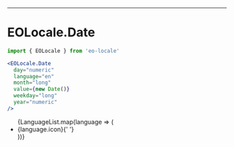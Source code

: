 

---

# EOLocale.Date

```jsx
import { EOLocale } from 'eo-locale'

<EOLocale.Date
  day="numeric"
  language="en"
  month="long"
  value={new Date()}
  weekday="long"
  year="numeric"
/>
```

<Playground>
  <ul>
    {LanguageList.map(language => (
      <li key={language.id} lang={language.id}>
        {language.icon}{' '}
        <EOLocale.Date
          day="numeric"
          language={language.id}
          month="long"
          value={new Date()}
          weekday="long"
          year="numeric"
        />
      </li>
    ))}
  </ul>
</Playground>
